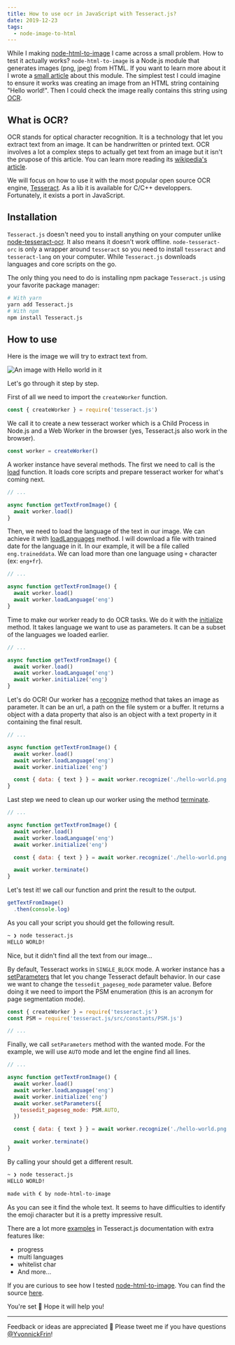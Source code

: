 ```yaml
---
title: How to use ocr in JavaScript with Tesseract.js?
date: 2019-12-23
tags:
  - node-image-to-html 
---
```


While I making [node-html-to-image](https://github.com/frinyvonnick/node-html-to-image) I came across a small problem. How to test it actually works? `node-html-to-image` is a Node.js module that generates images (png, jpeg) from HTML. If you want to learn more about it I wrote a [small article](/node-html-to-image) about this module. The simplest test I could imagine to ensure it works was creating an image from an HTML string containing "Hello world!". Then I could check the image really contains this string using [OCR](https://en.wikipedia.org/wiki/Optical_character_recognition).

## What is OCR?

OCR stands for optical character recognition. It is a technology that let you extract text from an image. It can be handrwritten or printed text. OCR involves a lot a complex steps to actually get text from an image but it isn't the prupose of this article. You can learn more reading its [wikipedia's article](https://en.wikipedia.org/wiki/Optical_character_recognition).

We will focus on how to use it with the most popular open source OCR engine, [Tesseract](https://github.com/tesseract-ocr/tesseract). As a lib it is available for C/C++ developpers. Fortunately, it exists a port in JavaScript.

## Installation

`Tesseract.js` doesn't need you to install anything on your computer unlike [node-tesseract-ocr](https://github.com/zapolnoch/node-tesseract-ocr). It also means it doesn't work offline. `node-tesseract-orc` is only a wrapper around `tesseract` so you need to install `tesseract` and `tesseract-lang` on your computer. While `Tesseract.js` downloads languages and core scripts on the go.

The only thing you need to do is installing npm package `Tesseract.js` using your favorite package manager:

```sh
# With yarn
yarn add Tesseract.js
# With npm
npm install Tesseract.js
```

## How to use

Here is the image we will try to extract text from.

![An image with Hello world in it](/images/hello-world.png)

Let's go through it step by step.

First of all we need to import the `createWorker` function.

```js
const { createWorker } = require('tesseract.js')
```

We call it to create a new tesseract worker which is a Child Process in Node.js and a Web Worker in the browser (yes, Tesseract.js also work in the browser).  

```js
const worker = createWorker()
```

A worker instance have several methods. The first we need to call is the [load](https://github.com/naptha/tesseract.js/blob/master/docs/api.md#workerloadjobid-promise) function. It loads core scripts and prepare tesseract worker for what's coming next.

```js
// ...

async function getTextFromImage() {
  await worker.load()
}
```

Then, we need to load the language of the text in our image. We can achieve it with [loadLanguages](https://github.com/naptha/tesseract.js/blob/master/docs/api.md#workerloadlanguagelangs-jobid-promise) method. I will download a file with trained date for the language in it. In our example, it will be a file called `eng.traineddata`. We can load more than one language using `+` character (ex: `eng+fr`).

```js
// ...

async function getTextFromImage() {
  await worker.load()
  await worker.loadLanguage('eng')
}
```

Time to make our worker ready to do OCR tasks. We do it with the [initialize](https://github.com/naptha/tesseract.js/blob/master/docs/api.md#workerinitializelangs-oem-jobid-promise) method. It takes language we want to use as parameters. It can be a subset of the languages we loaded earlier.

```js
// ...

async function getTextFromImage() {
  await worker.load()
  await worker.loadLanguage('eng')
  await worker.initialize('eng')
}
```

Let's do OCR! Our worker has a [recognize](https://github.com/naptha/tesseract.js/blob/master/docs/api.md#workerrecognizeimage-options-jobid-promise) method that takes an image as parameter. It can be an url, a path on the file system or a buffer. It returns a object with a data property that also is an object with a text property in it containing the final result.

```js
// ...

async function getTextFromImage() {
  await worker.load()
  await worker.loadLanguage('eng')
  await worker.initialize('eng')

  const { data: { text } } = await worker.recognize('./hello-world.png');
}
```

Last step we need to clean up our worker using the method [terminate](https://github.com/naptha/tesseract.js/blob/master/docs/api.md#workerterminatejobid-promise).

```js
// ...

async function getTextFromImage() {
  await worker.load()
  await worker.loadLanguage('eng')
  await worker.initialize('eng')

  const { data: { text } } = await worker.recognize('./hello-world.png');

  await worker.terminate()
}
```

Let's test it! we call our function and print the result to the output.

```js
getTextFromImage()
  .then(console.log)
```

As you call your script you should get the following result.

```sh
~ ❯ node tesseract.js                                                                                                                                                   ⏎
HELLO WORLD!
```

Nice, but it didn't find all the text from our image... 

By default, Tesseract works in `SINGLE_BLOCK` mode. A worker instance has a [setParameters](https://github.com/naptha/tesseract.js/blob/master/docs/api.md#workersetparametersparams-jobid-promise) that let you change Tesseract default behavior. In our case we want to change the `tessedit_pageseg_mode` parameter value. Before doing it we need to import the PSM enumeration (this is an acronym for page segmentation mode).

```js
const { createWorker } = require('tesseract.js')
const PSM = require('tesseract.js/src/constants/PSM.js')

// ...
```

Finally, we call `setParameters` method with the wanted mode. For the example, we will use `AUTO` mode and let the engine find all lines.

```js
// ...

async function getTextFromImage() {
  await worker.load()
  await worker.loadLanguage('eng')
  await worker.initialize('eng')
  await worker.setParameters({
    tessedit_pageseg_mode: PSM.AUTO,
  })

  const { data: { text } } = await worker.recognize('./hello-world.png');

  await worker.terminate()
}
```

By calling your should get a different result.

```sh
~ ❯ node tesseract.js                                                                                                                                                   ⏎
HELLO WORLD!

made with € by node-html-to-image
```

As you can see it find the whole text. It seems to have difficulties to identify the emoji character but it is a pretty impressive result.

There are a lot more [examples](https://github.com/naptha/tesseract.js/blob/master/docs/examples.md) in Tesseract.js documentation with extra features like:

- progress
- multi languages
- whitelist char
- And more...

If you are curious to see how I tested [node-html-to-image](https://github.com/frinyvonnick/node-html-to-image). You can find the source [here](https://github.com/frinyvonnick/node-html-to-image/blob/master/src/index.spec.js).


You're set 🙌 Hope it will help you!

<hr/>

Feedback or ideas are appreciated 🙏 Please tweet me if you have questions [@YvonnickFrin](https://twitter.com/YvonnickFrin)!

